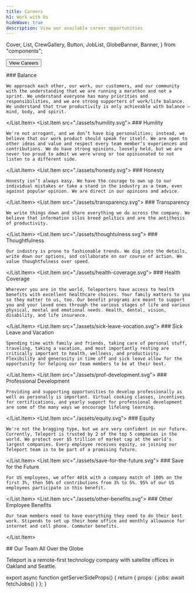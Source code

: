 ```yaml
---
title: Careers
h1: Work with Us
hideWave: true
description: View our available career opportunities
---
```


  Cover,
  List,
  CrewGallery,
  Button,
  JobList,
  GlobeBanner,
  Banner,
} from "components";

<Cover align="center" title={meta.h1} description={meta.description}>
  <Button as="a" href="#jobs" variant="primary" shape="lg">
    View Careers
  </Button>
</Cover>

<Banner
  title="Our mission is to enable engineers to quickly access any resource anywhere."
  subtitle="Mission"
/>

<List subtitle="We value" grid>
  <List.Item src="./assets/balance.svg">
    ### Balance

    We approach each other, our work, our customers, and our community with the understanding that we are running a marathon and not a sprint. We understand everyone has many priorities and responsibilities, and we are strong supporters of work/life balance. We understand that true productivity is only achievable with balance — mind, body, and spirit.

  </List.Item>
  <List.Item src="./assets/humility.svg">
    ### Humility

    We're not arrogant, and we don’t have big personalities; instead, we believe that our work product should speak for itself. We are open to other ideas and value and respect every team member’s experiences and contributions. We do have strong opinions, loosely held, but we are never too proud to admit we were wrong or too opinionated to not listen to a different side.

  </List.Item>
  <List.Item src="./assets/honesty.svg">
    ### Honesty

    Honesty isn’t always easy. We have the courage to own up to our individual mistakes or take a stand in the industry as a team, even against popular opinion. We are direct in our opinions and advice.

  </List.Item>
  <List.Item src="./assets/transparency.svg">
    ### Transparency

    We write things down and share everything we do across the company. We believe that information silos breed politics and are the antithesis of productivity.

  </List.Item>
  <List.Item src="./assets/thoughtulness.svg">
    ### Thoughtfulness

    Our industry is prone to fashionable trends. We dig into the details, write down our options, and collaborate on our course of action. We value thoughtfulness over speed.

  </List.Item>
</List>
<CrewGallery as="section" />
<List subtitle="Benefits & Perks" grid>
  <List.Item src="./assets/health-coverage.svg">
    ### Health Coverage

    Wherever you are in the world, Teleporters have access to health benefits with excellent healthcare choices. Your family matters to you so they matter to us, too. Our benefit programs are meant to support you and your loved ones through the various stages of life and various physical, mental and emotional needs. Health, dental, vision, disability, and life insurance.

  </List.Item>
  <List.Item src="./assets/sick-leave-vocation.svg">
    ### Sick Leave and Vacation

    Spending time with family and friends, taking care of personal stuff, traveling, taking a vacation, and most importantly resting are critically important to health, wellness, and productivity. Flexibility and generosity in time off and sick leave allow for the opportunity for helping our team members to be at their best.

  </List.Item>
  <List.Item src="./assets/prof-development.svg">
    ### Professional Development

    Providing and supporting opportunities to develop professionally as well as personally is important. Virtual cooking classes, incentives for certifications, and yearly support for professional development are some of the many ways we encourage lifelong learning.

  </List.Item>
  <List.Item src="./assets/equity.svg">
    ### Equity

    We're not the bragging type, but we are very confident in our future. Currently, Teleport is trusted by 2 of the top 5 companies in the world. We protect over $5 trillion of market cap at the world's largest companies. Every employee receives equity, so joining our Teleport team is to be part of a promising future.

  </List.Item>
  <List.Item src="./assets/save-for-the-future.svg">
    ### Save for the Future

    For US employees, we offer 401k with a company match of 100% on the first 3%, then 50% of contributions from 3% to 5%. 95% of our US employees participate in this benefit.

  </List.Item>
  <List.Item src="./assets/other-benefits.svg">
    ### Other Employee Benefits

    Our team members need to have everything they need to do their best work. Stipends to set up their home office and monthly allowance for internet and cell phone. Commuter benefits.

  </List.Item>
</List>

<GlobeBanner>
  ## Our Team All Over the Globe

Teleport is a remote-first technology company with satellite offices in Oakland and Seattle.

</GlobeBanner>

<JobList id="jobs" jobs={props.ssData.jobs} />

export async function getServerSideProps() {
  return { props: { jobs: await fetchJobs() } };
}
